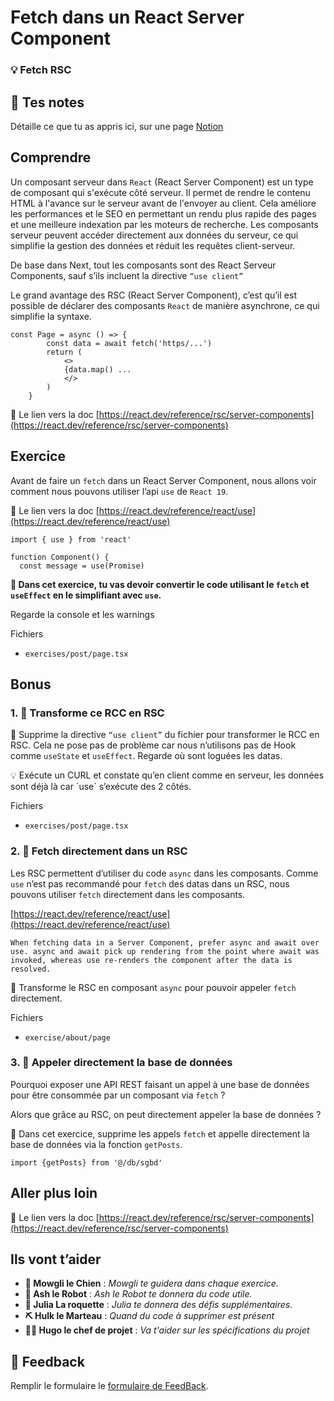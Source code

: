 # Fetch dans un React Server Component

### 💡 Fetch RSC

## 📝 Tes notes

Détaille ce que tu as appris ici, sur une page [Notion](https://go.mikecodeur.com/course-notes-template)

## Comprendre

Un composant serveur dans `React` (React Server Component) est un type de composant qui s'exécute côté serveur. Il permet de rendre le contenu HTML à l'avance sur le serveur avant de l'envoyer au client. Cela améliore les performances et le SEO en permettant un rendu plus rapide des pages et une meilleure indexation par les moteurs de recherche. Les composants serveur peuvent accéder directement aux données du serveur, ce qui simplifie la gestion des données et réduit les requêtes client-serveur.

De base dans Next, tout les composants sont des React Serveur Components, sauf s’ils incluent la directive `“use client”`

Le grand avantage des RSC (React Server Component), c’est qu’il est possible de déclarer des composants `React` de manière asynchrone, ce qui simplifie la syntaxe.

```tsx
const Page = async () => {
		const data = await fetch('https/...')
		return (
			<>
			{data.map() ...
			</>
		)
	}
```

📑 Le lien vers la doc [https://react.dev/reference/rsc/server-components](https://react.dev/reference/rsc/server-components)

## Exercice

Avant de faire un `fetch` dans un React Server Component, nous allons voir comment nous pouvons utiliser l’api `use` de `React 19`.

📑 Le lien vers la doc [https://react.dev/reference/react/use](https://react.dev/reference/react/use)

```tsx
import { use } from 'react'

function Component() {
  const message = use(Promise)
```

**🐶 Dans cet exercice, tu vas devoir convertir le code utilisant le `fetch` et `useEffect` en le simplifiant avec `use`.**

Regarde la console et les warnings

Fichiers

- `exercises/post/page.tsx`

## Bonus

### 1. 🚀 Transforme ce RCC en RSC

**🐶** Supprime la directive `“use client”` du fichier pour transformer le RCC en RSC. Cela ne pose pas de problème car nous n’utilisons pas de Hook comme `useState` et `useEffect`. Regarde où sont loguées les datas.

<aside>
💡 Exécute un CURL et constate qu’en client comme en serveur, les données sont déjà là car `use`  s’exécute des 2 côtés.

</aside>

Fichiers

- `exercises/post/page.tsx`

### 2. 🚀 Fetch directement dans un RSC

Les RSC permettent d’utiliser du code `async` dans les composants. Comme `use` n’est pas recommandé pour `fetch` des datas dans un RSC, nous pouvons utiliser `fetch` directement dans les composants.

[https://react.dev/reference/react/use](https://react.dev/reference/react/use)

```tsx
When fetching data in a Server Component, prefer async and await over use. async and await pick up rendering from the point where await was invoked, whereas use re-renders the component after the data is resolved.
```

🐶 Transforme le RSC en composant `async` pour pouvoir appeler `fetch` directement.

Fichiers

- `exercise/about/page`

### 3. 🚀 Appeler directement la base de données

Pourquoi exposer une API REST faisant un appel à une base de données pour être consommée par un composant via `fetch` ?

Alors que grâce au RSC, on peut directement appeler la base de données ?

🐶 Dans cet exercice, supprime les appels `fetch` et appelle directement la base de données via la fonction `getPosts`.

```tsx
import {getPosts} from '@/db/sgbd'
```

## Aller plus loin

📑 Le lien vers la doc [https://react.dev/reference/rsc/server-components](https://react.dev/reference/rsc/server-components)

## Ils vont t’aider

- **🐶 Mowgli le Chien** : _Mowgli te guidera dans chaque exercice._
- **🤖 Ash le Robot** : _Ash le Robot te donnera du code utile._
- **🚀 Julia La roquette** : _Julia te donnera des défis supplémentaires._
- **⛏️ Hulk le Marteau** : _Quand du code à supprimer est présent_
- **👨‍✈️ Hugo le chef de projet** : _Va t'aider sur les spécifications du projet_

## 🐜 Feedback

Remplir le formulaire le [formulaire de FeedBack](https://go.mikecodeur.com/cours-next-avis?entry.1912869708=Next%20PRO&entry.1430994900=03.RSC%20Data%20fetch&entry.533578441=04%20Fetch%20RSC).
